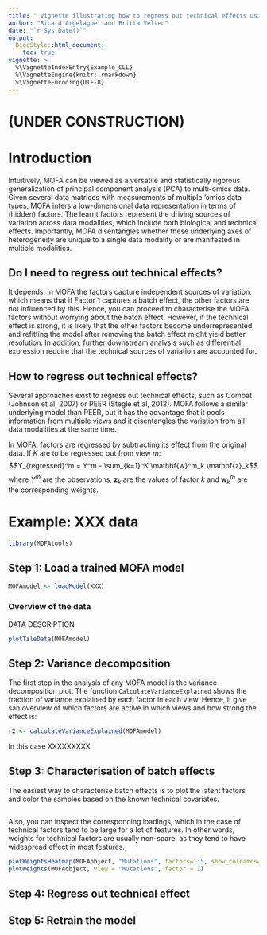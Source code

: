 ```yaml
---
title: " Vignette illustrating how to regress out technical effects using MOFA"
author: "Ricard Argelaguet and Britta Velten"
date: "`r Sys.Date()`"
output:
  BiocStyle::html_document:
    toc: true
vignette: >
  %\VignetteIndexEntry{Example_CLL}
  %\VignetteEngine{knitr::rmarkdown}
  %\VignetteEncoding{UTF-8}
---
```


# (UNDER CONSTRUCTION)

# Introduction
Intuitively, MOFA can be viewed as a versatile and statistically rigorous generalization of principal component analysis (PCA) to multi-omics data. Given several data matrices with measurements of multiple ‘omics data types, MOFA infers a low-dimensional data representation in terms of (hidden) factors. The learnt factors represent the driving sources of variation across data modalities, which include both biological and technical effects. Importantly, MOFA disentangles whether these underlying axes of heterogeneity are unique to a single data modality or are manifested in multiple modalities.

## Do I need to regress out technical effects?
It depends. In MOFA the factors capture independent sources of variation, which means that if Factor 1 captures a batch effect, the other factors are not influenced by this. Hence, you can proceed to characterise the MOFA factors without worrying about the batch effect. However, if the technical effect is strong, it is likely that the other factors become underrepresented, and refitting the model after removing the batch effect might yield better resolution. In addition, further downstream analysis such as differential expression require that the technical sources of variation are accounted for.

## How to regress out technical effects?
Several approaches exist to regress out technical effects, such as Combat (Johnson et al, 2007) or PEER (Stegle et al, 2012). MOFA follows a similar underlying model than PEER, but it has the advantage that it pools information from multiple views and it disentangles the variation from all data modalities at the same time. 


In MOFA, factors are regressed by subtracting its effect from the original data. If $K$ are to be regressed out from view $m$:
$$Y_{regressed}^m = Y^m - \sum_{k=1}^K \mathbf{w}^m_k \mathbf{z}_k$$
where $Y^{m}$ are the observations, $\mathbf{z}_k$ are the values of factor $k$ and $\mathbf{w}^m_k$ are the corresponding weights. 

# Example: XXX data
```r
library(MOFAtools)
```


## Step 1: Load a trained MOFA model
```r
MOFAmodel <- loadModel(XXX)
```

### Overview of the data
DATA DESCRIPTION
```r
plotTileData(MOFAmodel)
```

## Step 2: Variance decomposition

The first step in the analysis of any MOFA model is the variance decomposition plot. The function `CalculateVarianceExplained` shows the fraction of variance explained by each factor in each view. Hence, it give san overview of which factors are active in which views and how strong the effect is:
```r
r2 <- calculateVarianceExplained(MOFAmodel)
```
In this case XXXXXXXXX

## Step 3: Characterisation of batch effects
The easiest way to characterise batch effects is to plot the latent factors and color the samples based on the known technical covariates.
```r

```

Also, you can inspect the corresponding loadings, which in the case of technical factors tend to be large for a lot of features. In other words, weights for technical factors are usually non-spare, as they tend to have widespread effect in most features.
```r
plotWeightsHeatmap(MOFAobject, "Mutations", factors=1:5, show_colnames=F)
plotWeights(MOFAobject, view = "Mutations", factor = 1)
```

## Step 4: Regress out technical effect

## Step 5: Retrain the model


